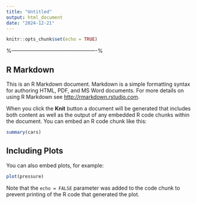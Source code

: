 ```yaml
---
title: "Untitled"
output: html_document
date: "2024-12-21"
---
```


```r
knitr::opts_chunk$set(echo = TRUE)
```

%-------------------------------------------------%
\subsection*{Probability}
\begin{itemize}
	
 Conditional probability:
	\begin{equation*}
	P(B|A)=\frac{P\left( A\text{ and }B\right) }{P\left( A\right) }.
	\end{equation*}
	
	
 Bayes' Theorem:
	\begin{equation*}
	P(B|A)=\frac{P\left(A|B\right) \times P(B) }{P\left( A\right) }.
	\end{equation*}
	
	
	
	
	%	
	% Binomial probability distribution:
	%	\begin{equation*}
	%		P(X = k) = ^{n}C_{k} \times p^{k} \times \left( 1-p\right) ^{n-k}\qquad \left( \text{where  }
	%		^{n}C_{k} =\frac{n!}{k!\left(n-k\right) !}. \right)
	%	\end{equation*}
	%	
	% Poisson probability distribution:
	%	\begin{equation*}
	%		P(X = k) =\frac{m^{k}\mathrm{e}^{-m}}{k!}.
	%	\end{equation*}
	%	
	% Exponential probability distribution:
	%	\begin{equation*}
	%		P(X \leq k) = \begin{cases}
	%			1-e^{- k/\mu}, & k \ge 0, \\
	%			0, & k < 0.
	%		\end{cases}\qquad \left( \text{where  }
	%		\mu = {1\over \lambda}\right)
	%	\end{equation*}
\end{itemize}
## R Markdown

This is an R Markdown document. Markdown is a simple formatting syntax for authoring HTML, PDF, and MS Word documents. For more details on using R Markdown see <http://rmarkdown.rstudio.com>.

When you click the **Knit** button a document will be generated that includes both content as well as the output of any embedded R code chunks within the document. You can embed an R code chunk like this:

```r
summary(cars)
```

## Including Plots

You can also embed plots, for example:

```r
plot(pressure)
```

Note that the `echo = FALSE` parameter was added to the code chunk to prevent printing of the R code that generated the plot.
